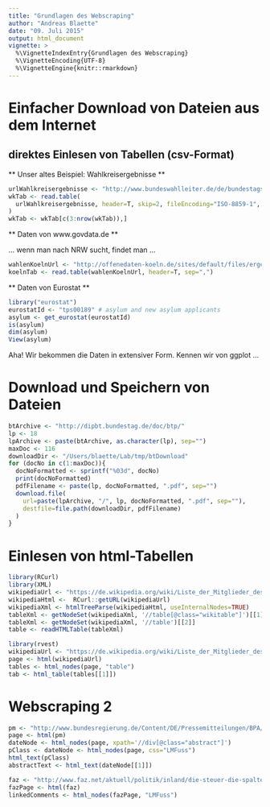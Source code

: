 ```yaml
---
title: "Grundlagen des Webscraping"
author: "Andreas Blaette"
date: "09. Juli 2015"
output: html_document
vignette: >
  %\VignetteIndexEntry{Grundlagen des Webscraping}
  %\VignetteEncoding{UTF-8}
  %\VignetteEngine{knitr::rmarkdown}  
---
```



Einfacher Download von Dateien aus dem Internet
===============================================

direktes Einlesen von Tabellen (csv-Format)
-------------------------------------------

** Unser altes Beispiel: Wahlkreisergebnisse **

```r
urlWahlkreisergebnisse <- "http://www.bundeswahlleiter.de/de/bundestagswahlen/BTW_BUND_13/veroeffentlichungen/ergebnisse/kerg.csv"
wkTab <- read.table(
  urlWahlkreisergebnisse, header=T, skip=2, fileEncoding="ISO-8859-1", sep=";"
)
wkTab <- wkTab[c(3:nrow(wkTab)),]
```

** Daten von www.govdata.de **

... wenn man nach NRW sucht, findet man ...

```r
wahlenKoelnUrl <- "http://offenedaten-koeln.de/sites/default/files/ergebnisse_der_kommunalwahlen_in_koeln_seit_1946_prozent.csv"
koelnTab <- read.table(wahlenKoelnUrl, header=T, sep=",")
```

** Daten von Eurostat **

```r
library("eurostat")
eurostatId <- "tps00189" # asylum and new asylum applicants
asylum <- get_eurostat(eurostatId)
is(asylum)
dim(asylum)
View(asylum)
```

Aha! Wir bekommen die Daten in extensiver Form. Kennen wir von ggplot ...


Download und Speichern von Dateien
==================================

```r
btArchive <- "http://dipbt.bundestag.de/doc/btp/"
lp <- 18
lpArchive <- paste(btArchive, as.character(lp), sep="")
maxDoc <- 116
downloadDir <- "/Users/blaette/Lab/tmp/btDownload"
for (docNo in c(1:maxDoc)){
  docNoFormatted <- sprintf("%03d", docNo)
  print(docNoFormatted)
  pdfFilename <- paste(lp, docNoFormatted, ".pdf", sep="")
  download.file(
    url=paste(lpArchive, "/", lp, docNoFormatted, ".pdf", sep=""),
    destfile=file.path(downloadDir, pdfFilename)
  )
}
```


Einlesen von html-Tabellen
==========================

```r
library(RCurl)
library(XML)
wikipediaUrl <- "https://de.wikipedia.org/wiki/Liste_der_Mitglieder_des_Deutschen_Bundestages_%2818._Wahlperiode%29"
wikipediaHtml <-  RCurl::getURL(wikipediaUrl)
wikipediaXml <- htmlTreeParse(wikipediaHtml, useInternalNodes=TRUE)
tableXml <- getNodeSet(wikipediaXml, '//table[@class="wikitable"]')[[1]]
tableXml <- getNodeSet(wikipediaXml, '//table')[[2]]
table <- readHTMLTable(tableXml)

```

```r
library(rvest)
wikipediaUrl <- "https://de.wikipedia.org/wiki/Liste_der_Mitglieder_des_Deutschen_Bundestages_%2816._Wahlperiode%29"
page <- html(wikipediaUrl)
tables <- html_nodes(page, "table")
tab <- html_table(tables[[1]])
```

Webscraping 2 
==============
```r
pm <- "http://www.bundesregierung.de/Content/DE/Pressemitteilungen/BPA/2015/07/2015-07-09-bkm-kulturelle-bildung.html"
page <- html(pm)
dateNode <- html_nodes(page, xpath='//div[@class="abstract"]')
pClass <- dateNode <- html_nodes(page, css="LMFuss")
html_text(pClass)
abstractText <- html_text(dateNode[[1]])
```

```r
faz <- "http://www.faz.net/aktuell/politik/inland/die-steuer-die-spaltet-13692526.html"
fazPage <- html(faz)
linkedComments <- html_nodes(fazPage, "LMFuss")
```